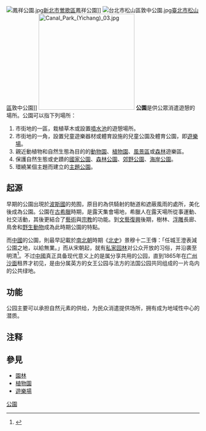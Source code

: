 {{Multiple issues|
{{Refimprove|time=2018-08-01T06:46:58+00:00}}
{{Expand language|1=en|time=2020-09-19T04:00:41+00:00}}
}}
[[File:鳳祥公園.jpg|thumb]][[新北市|新北市]][[鶯歌區|鶯歌區]]鳳祥公園]]
[[File:台北市松山區敦中公園.jpg|thumb]][[臺北市|臺北市]][[松山區_(臺灣)|松山區]]敦中公園]]
[[File:Canal_Park_(Yichang)_03.jpg|250px]]
{{commonscat|Parks}}
{{Otheruses|公园 (电影)|subject=城市公共場所|other=一部中国电影}}
'''公園'''是供公眾消遣遊憩的場所。公園可以指下列場所：
# 市街地的一區，栽植草木或設置[[噴水池|噴水池]]的遊憩場所。
# 市街地的一角，設置兒童遊樂器材或體育設施的兒童公園及體育公園，即[[遊樂場|遊樂場]]。
# 親近動植物和自然生態為目的的[[動物園|動物園]]、[[植物園|植物園]]、[[風景區|風景區]]或[[森林|森林]]遊樂區。
# 保護自然生態或史蹟的[[國家公園|國家公園]]、[[森林公園|森林公園]]、[[郊野公園|郊野公園]]、[[海岸公園|海岸公園]]。
# 環繞某個主題而建立的[[主題公園|主題公園]]。

== 起源 ==
早期的公園出現於[[波斯國|波斯國]]的苑囿，原目的為供騎射的馳道和遮蔽風雨的處所，美化後成為公園。公園在[[古希臘|古希臘]]時期，是露天集會場地，希臘人在露天場所從事運動、社交活動，其後更結合了[[藝術|藝術]]與[[宗教|宗教]]的功能。到[[文藝復興|文藝復興]]後期，樹林、[[浮雕|浮雕]]長廊、鳥舍和[[野生動物|野生動物]]成為此時期公園的特點。

而[[中國|中國]]的公園，則最早記載於[[南北朝|南北朝]]時期《[[北史|北史]]》景穆十二王傳：「任城王澄表減公園之地，以給無業。」而从宋朝起，就有[[私家园林|私家园林]]对公众开放的习俗，并沿袭至明清<ref>{{Cite web |url=http://news.163.com/17/0122/05/CBC4CGH900018AOP.html |title=私家园林的开放传统 |accessdate=2017-12-20 |author=吴钩 |date=2017-01-22 |work=责任编辑：王晓易_NE0011 |publisher=网易，来源：南方都市报(深圳) |language=Zh-hans |archive-url=https://web.archive.org/web/20170813011640/http://news.163.com/17/0122/05/CBC4CGH900018AOP.html |archive-date=2017-08-13 |dead-url=yes }}</ref>。不过[[中國|中國]]真正具备现代意义上的是属分享共用的公园，直到1865年在[[广州|广州]][[沙面|沙面]]租界才初见，是由分属英方的女王公园与法方的法国公园共同组成的一片岛内的公共绿地。

== 功能 ==
公园主要可以承担自然元素的供给，为民众消遣提供场所，拥有成为地域性中心的潜质。

== 注释 ==

{{Reflist}}

== 參見 ==
* [[園林|園林]]
* [[植物園|植物園]]
* [[遊樂場|遊樂場]]

{{Authority control}}
{{entertain-stub}}

[[Category:公園|]]